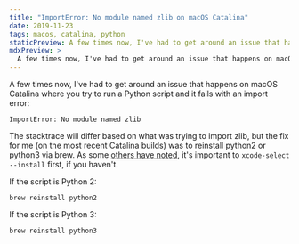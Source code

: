 ```yaml
---
title: "ImportError: No module named zlib on macOS Catalina"
date: 2019-11-23
tags: macos, catalina, python
staticPreview: A few times now, I've had to get around an issue that happens on macOS Catalina where you try to run a Python script and it fails with an import error...
mdxPreview: >
  A few times now, I've had to get around an issue that happens on macOS Catalina where you try to run a Python script and it fails with an import error...
---
```


A few times now, I've had to get around an issue that happens on macOS Catalina where you try to run a Python script and it fails with an import error:

```
ImportError: No module named zlib
```

The stacktrace will differ based on what was trying to import zlib, but the fix for me (on the most recent Catalina builds) was to reinstall python2 or python3 via brew. As some [others have noted](https://stackoverflow.com/questions/32630253/import-error-no-module-named-zlib-brew-installed-python), it's important to `xcode-select --install` first, if you haven't.

If the script is Python 2:

```
brew reinstall python2
```

If the script is Python 3:

```
brew reinstall python3
```
